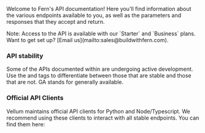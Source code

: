 Welcome to Fern's API documentation! Here you'll find information about the various endpoints available to you,
as well as the parameters and responses that they accept and return.

<Callout intent="tip">
  Note: Access to the API is available with our `Starter` and `Business` plans. Want to get set up? [Email us](mailto:sales@buildwithfern.com).
</Callout>

### API stability

Some of the APIs documented within are undergoing active development. Use the <Availability type="beta" /> and <Availability type="GA"/>
tags to differentiate between those that are stable and those that are not. GA stands for generally available.

### Official API Clients

Vellum maintains official API clients for Python and Node/Typescript. We recommend using these clients to interact
with all stable endpoints. You can find them here:

<Cards>
  <Card
    title="Node/Typescript"
    icon="fa-brands fa-node"
    href="https://github.com/fern-api/node-sdk"
  />
  <Card
    title="Python"
    icon="fa-brands fa-python"
    href="https://github.com/fern-api/python-sdk"
  />
</Cards>
